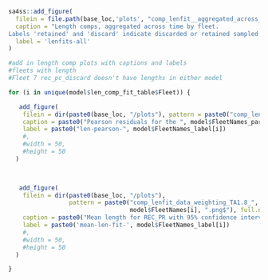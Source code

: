 
<!-- ======================================================================= -->
<!-- ********************** Fit to the Length Data ************************* --> 
<!-- ======================================================================= -->

\FloatBarrier 

```r
sa4ss::add_figure(
  filein = file.path(base_loc,'plots', "comp_lenfit__aggregated_across_time.png"),
  caption = "Length comps, aggregated across time by fleet.
Labels 'retained' and 'discard' indicate discarded or retained sampled for each fleet. Panels without this designation represent the whole catch",
  label = 'lenfits-all'
)
```

\FloatBarrier

```r
#add in length comp plots with captions and labels
#fleets with length
#Fleet 7 rec_pc_discard doesn't have lengths in either model

for (i in unique(model$len_comp_fit_table$Fleet)) {

   add_figure(
    filein = dir(paste0(base_loc, "/plots"), pattern = paste0("comp_lenfit_residsflt", i), full.names = TRUE)[1],
    caption = paste0("Pearson residuals for the ", model$FleetNames_parsed[i], ". Closed bubbles are positive residuals (observed > expected) and open bubbles are negative residuals (observed < expected)"),
    label = paste0("len-pearson-", model$FleetNames_label[i])
    #,
    #width = 50,
    #height = 50
  )
  


   add_figure(
    filein = dir(paste0(base_loc, "/plots"), 
                 pattern = paste0("comp_lenfit_data_weighting_TA1.8_",
                                  model$FleetNames[i], ".png$"), full.names = TRUE),
    caption = paste0("Mean length for REC_PR with 95% confidence intervals based on current samples sizes. Francis data weighting method TA1.8: thinner intervals (with capped ends) show result of further adjusting sample sizes based on suggested multiplier (with 95% interval) for length data from the ",model$FleetNames_parsed[i]),
    label = paste0('mean-len-fit-', model$FleetNames_label[i])
    #,
    #width = 50,
    #height = 50
  )

}
```



\FloatBarrier

